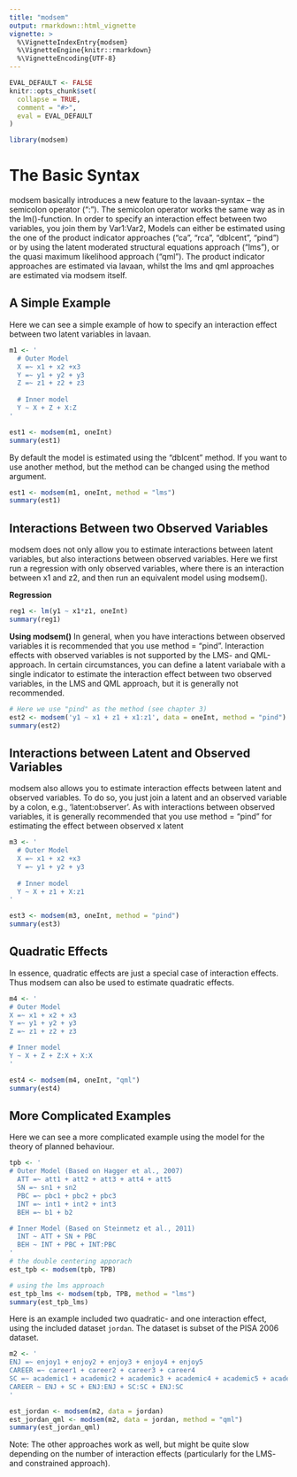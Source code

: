 ```yaml
---
title: "modsem"
output: rmarkdown::html_vignette
vignette: >
  %\VignetteIndexEntry{modsem}
  %\VignetteEngine{knitr::rmarkdown}
  %\VignetteEncoding{UTF-8}
---
```


```r
EVAL_DEFAULT <- FALSE
knitr::opts_chunk$set(
  collapse = TRUE,
  comment = "#>",
  eval = EVAL_DEFAULT
)
```

```r
library(modsem)
```
# The Basic Syntax

modsem basically introduces a new feature to the lavaan-syntax -- the semicolon operator (":").
The semicolon operator works the same way as in the lm()-function. In order to specify an interaction effect between two variables, you join them by Var1:Var2,
Models can either be estimated using the one of the product indicator approaches ("ca", "rca", "dblcent", "pind") or by using 
the latent moderated structural equations approach ("lms"), or the quasi maximum likelihood approach ("qml").
The product indicator approaches are estimated via lavaan, whilst the lms and qml approaches are estimated via modsem itself.

## A Simple Example
Here we can see a simple example of how to specify an interaction effect between two latent variables in lavaan.

```r
m1 <- '
  # Outer Model
  X =~ x1 + x2 +x3
  Y =~ y1 + y2 + y3
  Z =~ z1 + z2 + z3
  
  # Inner model
  Y ~ X + Z + X:Z 
'

est1 <- modsem(m1, oneInt)
summary(est1)
```
By default the model is estimated using the "dblcent" method. If you want to use another method, 
but the method can be changed using the method argument. 

```r
est1 <- modsem(m1, oneInt, method = "lms")
summary(est1)
```

## Interactions Between two Observed Variables

modsem does not only allow you to estimate interactions between latent variables, but also interactions between observed variables. Here we first run a regression with only observed variables, where there is an interaction between x1 and z2, and then run an equivalent model using modsem().

**Regression**

```r
reg1 <- lm(y1 ~ x1*z1, oneInt)
summary(reg1)
```

**Using modsem()** In general, when you have interactions between observed variables it is recommended that you use method = "pind".
Interaction effects with observed variables is not supported by the LMS- and QML-approach. 
In certain circumstances, you can define a latent variabale with a single indicator to estimate the interaction effect between two observed variables, 
in the LMS and QML approach, but it is generally not recommended.

```r
# Here we use "pind" as the method (see chapter 3)
est2 <- modsem('y1 ~ x1 + z1 + x1:z1', data = oneInt, method = "pind")
summary(est2)
```

## Interactions between Latent and Observed Variables

modsem also allows you to estimate interaction effects between latent and observed variables. To do so, you just join a latent and an observed variable by a colon, e.g., 'latent:observer'. As with interactions between observed variables, it is generally recommended that you use method = "pind" for estimating the effect between observed x latent

```r
m3 <- '
  # Outer Model
  X =~ x1 + x2 +x3
  Y =~ y1 + y2 + y3
  
  # Inner model
  Y ~ X + z1 + X:z1 
'

est3 <- modsem(m3, oneInt, method = "pind")
summary(est3)
```

## Quadratic Effects 

In essence, quadratic effects are just a special case of interaction effects. 
Thus modsem can also be used to estimate quadratic effects.
```r

m4 <- '
# Outer Model
X =~ x1 + x2 + x3
Y =~ y1 + y2 + y3
Z =~ z1 + z2 + z3

# Inner model
Y ~ X + Z + Z:X + X:X
'

est4 <- modsem(m4, oneInt, "qml")
summary(est4)
```

## More Complicated Examples 

Here we can see a more complicated example using the model for the theory of planned behaviour.

```r

tpb <- ' 
# Outer Model (Based on Hagger et al., 2007)
  ATT =~ att1 + att2 + att3 + att4 + att5
  SN =~ sn1 + sn2
  PBC =~ pbc1 + pbc2 + pbc3
  INT =~ int1 + int2 + int3
  BEH =~ b1 + b2

# Inner Model (Based on Steinmetz et al., 2011)
  INT ~ ATT + SN + PBC
  BEH ~ INT + PBC + INT:PBC  
'
# the double centering apporach
est_tpb <- modsem(tpb, TPB)

# using the lms approach
est_tpb_lms <- modsem(tpb, TPB, method = "lms")
summary(est_tpb_lms)
```

Here is an example included two quadratic- and one interaction effect,
using the included dataset `jordan`.
The dataset is subset of the PISA 2006 dataset.

```r
m2 <- '
ENJ =~ enjoy1 + enjoy2 + enjoy3 + enjoy4 + enjoy5
CAREER =~ career1 + career2 + career3 + career4
SC =~ academic1 + academic2 + academic3 + academic4 + academic5 + academic6
CAREER ~ ENJ + SC + ENJ:ENJ + SC:SC + ENJ:SC
'

est_jordan <- modsem(m2, data = jordan)
est_jordan_qml <- modsem(m2, data = jordan, method = "qml")
summary(est_jordan_qml)
```

Note: The other approaches work as well, but might be quite slow depending on the number of interaction effects (particularly for the LMS- and constrained approach).
